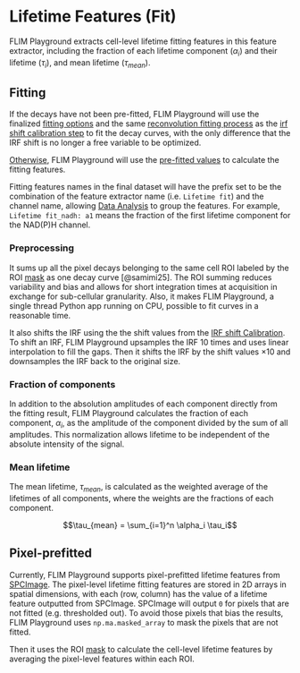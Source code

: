 # Lifetime Features (Fit)

FLIM Playground extracts cell-level lifetime fitting features in this feature extractor, including the fraction of each lifetime component ($\alpha_i$) and their lifetime ($\tau_i$), and mean lifetime ($\tau_{mean}$). 

## Fitting 

If the decays have not been pre-fitted, FLIM Playground will use the finalized [fitting options](#fitting-options) and the same [reconvolution fitting process](numerical_feature_extraction.qmd#reconvolution-fitting) as the [irf shift calibration step](numerical_feature_extraction.qmd#fit-calibration) to fit the decay curves, with the only difference that the IRF shift is no longer a free variable to be optimized.

[Otherwise](#pixel-prefitted), FLIM Playground will use the [pre-fitted values](data_extraction.qmd#a1) to calculate the fitting features. 

Fitting features names in the final dataset will have the prefix set to be the combination of the feature extractor name (i.e. `Lifetime fit`) and the channel name, allowing [Data Analysis](data_analysis.qmd) to group the features. For example, `Lifetime fit_nadh: a1` means the fraction of the first lifetime component for the NAD(P)H channel. 

### Preprocessing 

It sums up all the pixel decays belonging to the same cell ROI labeled by the ROI [mask](data_extraction.qmd#mask) as one decay curve [@samimi25]. The ROI summing reduces variability and bias and allows for short integration times at acquisition in exchange for sub-cellular granularity. Also, it makes FLIM Playground, a single thread Python app running on CPU, possible to fit curves in a reasonable time. 

It also shifts the IRF using the the shift values from the [IRF shift Calibration](numerical_feature_extraction.qmd#fit-calibration). To shift an IRF, FLIM Playground upsamples the IRF 10 times and uses linear interpolation to fill the gaps. Then it shifts the IRF by the shift values $\times 10$ and downsamples the IRF back to the original size. 

### Fraction of components

In addition to the absolution amplitudes of each component directly from the fitting result, FLIM Playground calculates the fraction of each component, $\alpha_i$, as the amplitude of the component divided by the sum of all amplitudes. This normalization allows lifetime to be independent of the absolute intensity of the signal. 

### Mean lifetime

The mean lifetime, $\tau_{mean}$, is calculated as the weighted average of the lifetimes of all components, where the weights are the fractions of each component. 

$$\tau_{mean} = \sum_{i=1}^n \alpha_i \tau_i$$

## Pixel-prefitted
Currently, FLIM Playground supports pixel-prefitted lifetime features from [SPCImage](https://www.becker-hickl.com/products/spcimage/). The pixel-level lifetime fitting features are stored in 2D arrays in spatial dimensions, with each (row, column) has the value of a lifetime feature outputted from SPCImage. SPCImage will output `0` for pixels that are not fitted (e.g. thresholded out). To avoid those pixels that bias the results, FLIM Playground uses `np.ma.masked_array` to mask the pixels that are not fitted. 

Then it uses the ROI [mask](data_extraction.qmd#mask) to calculate the cell-level lifetime features by averaging the pixel-level features within each ROI. 